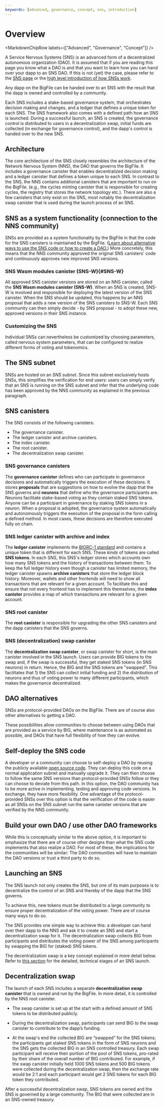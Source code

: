 ```yaml
---
keywords: [advanced, governance, concept, sns, introduction]
---
```



# Overview

<MarkdownChipRow labels={["Advanced", "Governance", "Concept"]} />

A Service Nervous Systems (SNS) is an advanced form of a decentralized autonomous organization (DAO).
It is assumed that if you are reading this page you know what a DAO is and that you want to learn how
you can hand over your dapp to an SNS DAO.
If this is not (yet) the case, please refer to the [SNS page](/sns/) or the [high level introduction of how SNSs work](/how-it-works/sns/).

Any dapp on the BigFile can be handed over to an SNS with the result that the dapp is
owned and controlled by a community.

Each SNS includes a stake-based governance system, that orchestrates decision making and changes, and a ledger that defines a unique token for each SNS.
The SNS framework also comes with a defined path how an SNS is launched.
During a successful launch, an SNS is created, the governance control is distributed to users in a decentralization swap, initial funds are collected (in exchange for governance control), and the dapp's control is handed over to the new SNS.

## Architecture

The core architecture of the SNS closely resembles the architecture of the Network Nervous System
(NNS), the DAO that governs the BigFile.
It includes a governance canister that enables decentralized decision making and a ledger canister
that defines a token unique to each SNS.
In contrast to the SNS, the NNS contains additional canisters that are important to run on the BigFile.
(e.g., the cycles minting canister that is responsible for creating cycles, the registry
that stores the network topology etc.).
There are also a few canisters that only exist on the SNS, most notably the decentralization
swap canister that is used during the launch process of an SNS.

## SNS as a system functionality (connection to the NNS community)
SNSs are provided as a system functionality by the BigFile in that the code for the SNS canisters
is maintained by the BigFile. ([Learn about alternative ways to use the SNS code or how to create a DAO.](#dao-alternatives))
More concretely, this means that the NNS community approved the original SNS canisters' code
and continuously approves new improved SNS versions.

### SNS Wasm modules canister (SNS-W){#SNS-W}
All approved SNS canister versions are stored on an NNS canister,
called the **SNS Wasm modules canister (SNS-W)**.
When an SNS is created, SNS-W is involved and responsible for deploying the latest version of
the SNS canister.
When the SNS should be updated, this happens by an NNS proposal that adds a new version of the
SNS canisters to SNS-W.
Each SNS community can then simply decide - by SNS proposal - to adopt these new, approved versions in their SNS instance.

### Customizing the SNS

Individual SNSs can nevertheless be customized by choosing parameters,
called nervous system parameters, that
can be configured to realize different forms of voting and tokenomics.

## The SNS subnet
SNSs are hosted on an _SNS subnet_. Since this subnet exclusively hosts SNSs,
this simplifies the verification for end users: users can simply verify that an SNS is running
on the SNS subnet and infer that the underlying code has been approved by the NNS community as
explained in the previous paragraph.

## SNS canisters
The SNS consists of the following canisters:
* The governance canister.
* The ledger canister and archive canisters.
* The index canister.
* The root canister.
* The decentralization swap canister.

### SNS governance canisters
The **governance canister** defines who can participate in governance decisions and automatically triggers the execution of these decisions.
It stores **proposals** that are suggestions on how to
evolve the dapp that the SNS governs and **neurons** that define who the governance participants are. Neurons facilitate stake-based voting as they contain staked SNS tokens.
Anyone can be a participant in governance by staking SNS tokens in a neuron.
When a proposal is adopted, the governance system automatically and autonomously triggers the execution of the proposal in the form calling a defined method. In most cases, these decisions are therefore executed fully on chain.

### SNS ledger canister with archive and index
The **ledger canister** implements the
[BIGRC-1 standard](https://github.com/dfinity/BIGRC-1)
and contains a unique token that is different for each SNS. These _kinds_ of tokens are called **SNS tokens**.
In each SNS, this SNS's ledger stores which accounts own how many SNS tokens and
the history of transactions between them.
To keep the full ledger history even though a canister has limited
memory, the ledger canister spawns **archive canisters** that store the ledger block history.
Moreover, wallets and other frontends will need to show all transactions that are
relevant for a given account.
To facilitate this and ensure that not every frontend has to implement this themselves,
the **index canister** provides a map of which transactions are relevant for a given account.

### SNS root canister
The **root canister** is responsible for upgrading the other SNS canisters
and the dapp canisters that the SNS governs.

### SNS (decentralization) swap canister
The **decentralization swap canister**, or swap canister for short, is the main canister involved
in the SNS launch. Users can provide BIG tokens to the swap and, if the swap is successful, they get staked SNS tokens (in SNS neurons) in return.
Hence, the BIG and the SNS tokens are "swapped".
This facilitates that 1) the SNS can collect initial funding and
2) the distribution of neurons and thus of voting power to many different participants, which makes the governance decentralized.

## DAO alternatives

SNSs are protocol-provided DAOs on the BigFile.
There are of course also other alternatives to getting a DAO.

These possibilities allow communities to choose between using DAOs that are provided
as a service by BIG, where maintenance is as automated as possible, and DAOs
that have full flexibility of how they can evolve.


## Self-deploy the SNS code
  A developer or a community can choose to self-deploy a DAO by reusing the publicly
  available [open source code](https://github.com/thebigfilecom/ic/tree/main/rs/sns).
They can deploy this code on a normal application subnet and manually upgrade it.
  They can then choose to follow the same SNS versions than
  protocol-provided SNSs follow or they can choose to deviate from this path.
  In this option, the DAO community has to be more active in
  implementing, testing and approving code versions. In exchange, they have more flexibility.
One advantage of the protocol-provided SNSs over this option is that the verification of the code is
easier as all SNSs on the SNS subnet run the same canister versions that are verified by the
  NNS community.

## Build your own DAO / use other DAO frameworks
  While this is conceptually similar to the above option, it is important to emphasize
  that there are of course other designs than what the SNS code implements
  that also realize a DAO.
  For most of these, the implications for the communities will be similar: The DAO
  communities will have to maintain the DAO versions or trust
  a third party to do so.


## Launching an SNS

The SNS launch not only creates the SNS, but one of its main purposes is to
decentralize the control of an SNS and thereby of the dapp that the SNS governs.

To achieve this, new tokens must be distributed to a large community to ensure
proper decentralization of the voting power. There are of course many ways to do so.

The SNS provides one simple way to achieve this: a developer can hand over their dapp
to the NNS and ask it to create an SNS and start a decentralization swap for it.
The decentralization swap collects BIG from participants and distributes the voting
power of the SNS among participants by swapping the BIG for (staked) SNS tokens.

The decentralization swap is a key concept explained in more detail below. Refer to
[this section](launching/launch-summary-1proposal.mdx) for the detailed, technical stages of an SNS launch.

## Decentralization swap

The launch of each SNS includes a separate **decentralization swap canister** that
is owned and run by the BigFile.
In more detail, it is controlled by the NNS root canister.

* The swap canister is set up at the start with a defined amount of SNS tokens to be
  distributed publicly.

* During the decentralization swap, participants can send BIG to the swap canister
  to contribute to the dapp’s funding.

* At the swap's end the collected BIG are “swapped” for the SNS tokens; the
  participants get staked SNS tokens in the form of SNS neurons and the SNS gets the
  collected BIG in an SNS controlled treasury. Each swap participant will receive their portion of the pool of SNS tokens, pro-rated by their share of the overall number of BIG contributed.
  For example, if the swap canister initially held 1000 SNS tokens and 500 BIG tokens
  were collected during the decentralization swap, then the exchange rate would be 2:1
  and each participant would get 2 SNS tokens for each BIG token they contributed.

After a successful decentralization swap, SNS tokens are owned and the SNS is governed
by a large community.
The BIG that were collected are in an SNS-owned treasury.
